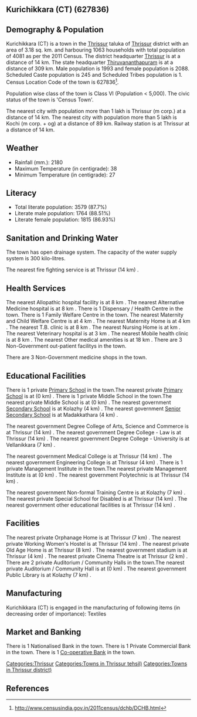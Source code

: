 {{Infobox settlement
| name=Kurichikkara (CT)
| native_name=
| native_name_lang=
| other_name=
| nickname=
| settlement_type=Town
| image_skyline=
| image_alt=
| image_caption=
| pushpin_map=India Kerala
| pushpin_label_position=right
| pushpin_map_alt=
| pushpin_map_caption=Location in Kerala, India
| latd=
| latm=
| lats=
| latNS=
| longd=
| longm=
| longs=
| longEW=
| coordinates_display=inline,title
| subdivision_type=Country
| subdivision_name={{flag|India}}
| subdivision_type1=[[States and territories of India|State]]
| subdivision_name1=Kerala 
| subdivision_type2=[[List of districts of India|District]]
| subdivision_name2=Thrissur
| subdivision_type3=Tahsil
| subdivision_name3=Thrissur
| website=
| established_title=<!-- Established -->
| established_date=
| founder=
| named_for=
| government_type=
| governing_body=
| unit_pref=Metric
| area_footnotes=
| area_rank=
| area_total_km2=3.18
| elevation_footnotes=
| elevation_m=
| population_total=4081
| population_as_of=2011
| population_rank=
| population_density_km2=1283
| population_demonym=
| population_footnotes=
| demographics_type1=Languages=
| demographics1_title1=Official=
| demographics1_info1=[[Malayalam language|Malayalam]]
| timezone1=[[Indian Standard Time|IST]]
| utc_offset1==+5:30
| postal_code_type=[[Postal Index Number|PIN]]
| postal_code=
| area_code_type=Telephone code
| area_code=
| registration_plate=
| blank1_name_sec1=Nearest city
| blank1_info_sec1=[[Thrissur (m corp.)]]
| blank2_name_sec1=[[Human sex ratio|Sex ratio]]
| blank2_info_sec1=1047
| blank3_name_sec1=Literacy
| blank3_info_sec1=87.7%
| blank1_name_sec2=[[2011 Census of India|2011 census]] code
| blank1_info_sec2=627836
| footnotes=
}}

== Kurichikkara (CT) (627836) ==

== Demography & Population ==

Kurichikkara (CT) is a town in the [[Thrissur]] taluka of [[Thrissur]] district with an area of 3.18 sq. km. and harbouring 1063 households with total population of 4081 as per the 2011 Census. The district headquarter [[Thrissur]] is at a distance of 14 km. The state headquarter [[Thiruvananthapuram]] is at a distance of 309 km. Male population is 1993 and female population is 2088. Scheduled Caste population is 245 and Scheduled Tribes population is 1. Census Location Code of the town is 627836<ref>http://www.censusindia.gov.in/2011census/dchb/DCHB.html</ref>.

Population wise class of the town is Class VI (Population < 5,000).
The civic status of the town is 'Census Town'.

The nearest city with population more than 1 lakh is Thrissur (m corp.) at a distance of 14 km. The nearest city with population more than 5 lakh is Kochi (m corp. + og)  at a distance of 89 km. Railway station is at Thrissur at a distance of 14 km.


== Weather ==  
* Rainfall (mm.): 2180 
* Maximum Temperature (in centigrade): 38
* Minimum Temperature (in centigrade): 27


== Literacy ==  
* Total literate population: 3579 (87.7%)
* Literate male population: 1764 (88.51%)
* Literate female population: 1815 (86.93%)


== Sanitation and Drinking Water ==  
The town has open drainage system.
The capacity of the water supply system is 300 kilo-litres.

The nearest fire fighting service is at Thrissur (14 km) .


== Health Services ==
The nearest Allopathic hospital facility is at 8 km .
The nearest Alternative Medicine hospital is at 8 km .
There is 1 Dispensary / Health Centre in the town.
There is 1 Family Welfare Centre in the town.
The nearest Maternity and Child Welfare Centre is at 4 km .
The nearest Maternity Home is at 4 km .
The nearest T.B. clinic is at 8 km .
The nearest Nursing Home is at  km .
The nearest Veterinary hospital is at 3 km .
The nearest Mobile health clinic is at 8 km .
The nearest Other medical amenities is at 18 km .
There are 3 Non-Government out-patient facilitys in the town.


There are 3 Non-Government medicine shops in the town.


== Educational Facilities ==
There is 1 private [[Primary School]] in the town.The nearest private [[Primary School]] is at  (0 km) .
There is 1 private Middle School in the town.The nearest private Middle School is at  (0 km) .
The nearest government [[Secondary School]] is at Kolazhy (4 km) .
The nearest government [[Senior Secondary School]] is at Madakkathara (4 km) .
 
 
 
 
 
The nearest government Degree College of Arts, Science and Commerce is at Thrissur (14 km) .
The nearest government Degree College - Law is at Thrissur (14 km) .
The nearest government Degree College - University is at Vellanikkara (7 km) .
 
The nearest government Medical College is at Thrissur (14 km) .
The nearest government Engineering College is at Thrissur (4 km) .
There is 1 private Management Institute in the town.The nearest private Management Institute is at  (0 km) .
The nearest government Polytechnic is at Thrissur (14 km) .
 
The nearest government Non-formal Training Centre is at Kolazhy  (7 km) .
The nearest private Special School for Disabled is at Thrissur (14 km) .
The nearest government other educational facilities is at Thrissur (14 km) .


== Facilities ==
The nearest private Orphanage Home is at Thrissur (7 km) .
The nearest private Working Women's Hostel is at Thrissur (14 km) .
The nearest private Old Age Home is at Thrissur (8 km) .
The nearest government stadium is at Thrissur (4 km) .
The nearest private Cinema Theatre is at Thrissur (2 km) .
There are 2 private Auditorium / Community Halls in the town.The nearest private Auditorium / Community Hall is at  (0 km) .
The nearest government Public Library is at Kolazhy  (7 km) .


== Manufacturing ==
Kurichikkara (CT) is engaged in the manufacturing of following items (in decreasing order of importance): Textiles


== Market and Banking ==
There is 1 Nationalised Bank in the town.
There is 1 Private Commercial Bank in the town.
There is 1 [[Co-operative Bank]] in the town.




[[Categories:Thrissur]]
[[Categories:Towns in Thrissur tehsil)]]
[[Categories:Towns in Thrissur district)]]


== References ==
{{Reflist}}



